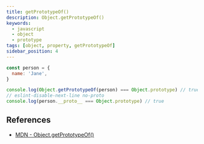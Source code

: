 ```yaml
---
title: getPrototypeOf()
description: Object.getPrototypeOf()
keywords:
  - javascript
  - object
  - prototype
tags: [object, property, getPrototypeOf]
sidebar_position: 4
---
```


```js
const person = {
  name: 'Jane',
}

console.log(Object.getPrototypeOf(person) === Object.prototype) // true
// eslint-disable-next-line no-proto
console.log(person.__proto__ === Object.prototype) // true

```

## References

- [MDN - Object.getPrototypeOf()](https://developer.mozilla.org/en-US/docs/Web/JavaScript/Reference/Global_Objects/Object/getPrototypeOf)
